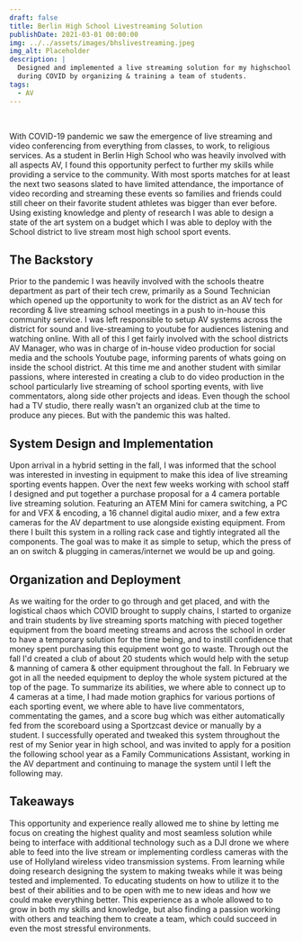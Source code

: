 ```yaml
---
draft: false
title: Berlin High School Livestreaming Solution
publishDate: 2021-03-01 00:00:00
img: ../../assets/images/bhslivestreaming.jpeg
img_alt: Placeholder
description: |
  Designed and implemented a live streaming solution for my highschool
  during COVID by organizing & training a team of students.
tags:
  - AV
---
```

<div class="h-0" style="visibility:hidden">![Title Image](../../assets/images/bhslivestreaming.jpeg) </div>

With COVID-19 pandemic we saw the emergence of live streaming and video conferencing from everything from classes, to work, to religious services. As a student in Berlin High School who was heavily involved with all aspects AV, I found this opportunity perfect to further my skills while providing a service to the community. With most sports matches for at least the next two seasons slated to have limited attendance, the importance of video recording and streaming these events so families and friends could still cheer on their favorite student athletes was bigger than ever before. Using existing knowledge and plenty of research I was able to design a state of the art system on a budget which I was able to deploy with the School district to live stream most high school sport events.

## The Backstory
Prior to the pandemic I was heavily involved with the schools theatre department as part of their tech crew, primarily as a Sound Technician which opened up the opportunity to work for the district as an AV tech for recording & live streaming school meetings in a push to in-house this community service. I was left responsible to setup AV systems across the district for sound and live-streaming to youtube for audiences listening and watching online. With all of this I get fairly involved with the school districts AV Manager, who was in charge of in-house video production for social media and the schools Youtube page, informing parents of whats going on inside the school district. At this time me and another student with similar passions, where interested in creating a club to do video production in the school particularly live streaming of school sporting events, with live commentators, along side other projects and ideas. Even though the school had a TV studio, there really wasn't an organized club at the time to produce any pieces. But with the pandemic this was halted.

## System Design and Implementation
Upon arrival in a hybrid setting in the fall, I was informed that the school was interested in investing in equipment to make this idea of live streaming sporting events happen. Over the next few weeks working with school staff I designed and put together a purchase proposal for a 4 camera portable live streaming solution. Featuring an ATEM Mini for camera switching, a PC for and VFX & encoding, a 16 channel digital audio mixer, and a few extra cameras for the AV department to use alongside existing equipment. From there I built this system in a rolling rack case and tightly integrated all the components. The goal was to make it as simple to setup, which the press of an on switch & plugging in cameras/internet we would be up and going.

## Organization and Deployment
As we waiting for the order to go through and get placed, and with the logistical chaos which COVID brought to supply chains, I started to organize and train students by live streaming sports matching with pieced together equipment from the board meeting streams and across the school in order to have a temporary solution for the time being, and to instill confidence that money spent purchasing this equipment wont go to waste. Through out the fall I'd created a club of about 20 students which would help with the setup & manning of camera & other equipment throughout the fall. In February we got in all the needed equipment to deploy the whole system pictured at the top of the page. To summarize its abilities, we where able to connect up to 4 cameras at a time, I had made motion graphics for various portions of each sporting event, we where able to have live commentators, commentating the games, and a score bug which was either automatically fed from the scoreboard using a Sportzcast device or manually by a student. I successfully operated and tweaked this system throughout the rest of my Senior year in high school, and was invited to apply for a position the following school year as a Family Communications Assistant, working in the AV department and continuing to manage the system until I left the following may. 

## Takeaways
This opportunity and experience really allowed me to shine by letting me focus on creating the highest quality and most seamless solution while being to interface with additional technology such as a DJI drone we where able to feed into the live stream or implementing cordless cameras with the use of Hollyland wireless video transmission systems. From learning while doing research designing the system to making tweaks while it was being tested and implemented. To educating students on how to utilize it to the best of their abilities and to be open with me to new ideas and how we could make everything better. This experience as a whole allowed to to grow in both my skills and knowledge, but also finding a passion working with others and teaching them to create a team, which could succeed in even the most stressful environments.

